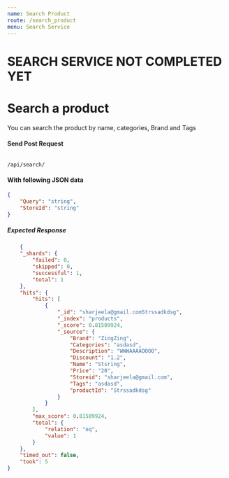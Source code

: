 ```yaml
---
name: Search Product
route: /search_product
menu: Search Service
---
```


# SEARCH SERVICE NOT COMPLETED YET
# Search a product
You can search the product by name, categories, Brand and Tags

#### Send Post Request 
<Code>
/api/search/
</Code>

#### With following JSON data
```json
{
    "Query": "string",
    "StoreId": "string"
}
```

##### Expected Response
```json
    {
    "_shards": {
        "failed": 0,
        "skipped": 0,
        "successful": 1,
        "total": 1
    },
    "hits": {
        "hits": [
            {
                "_id": "sharjeela@gmail.comStrssadkdsg",
                "_index": "products",
                "_score": 0.81509924,
                "_source": {
                    "Brand": "ZingZing",
                    "Categories": "asdasd",
                    "Description": "WWWAAAAOOOO",
                    "Discount": "1.2",
                    "Name": "Stsring",
                    "Price": "20",
                    "Storeid": "sharjeela@gmail.com",
                    "Tags": "asdasd",
                    "productId": "Strssadkdsg"
                }
            }
        ],
        "max_score": 0.81509924,
        "total": {
            "relation": "eq",
            "value": 1
        }
    },
    "timed_out": false,
    "took": 5
}
```
